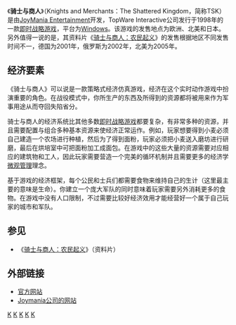 {{Multiple issues|
{{Review|time=2021-02-18T00:07:17+00:00}}
{{Unreferenced|time=2021-02-18T00:07:17+00:00}}
}}
{{Infobox VG
|title = 骑士与商人 
|developer = [[Joymania_Entertainment|Joymania Entertainment]] (后更名为[[Joymania_Development|Joymania Development]])
|publisher = {{vgrelease|北美|[[Interactive_Magic|Interactive Magic]]}} <small>([[Microsoft_Windows|WIN]])</small>{{Vgrelease|欧洲|[[TopWare_Interactive|TopWare Interactive]]}} <small>([[Microsoft_Windows|WIN]])</small><br/>[[Linux_Game_Publishing|Linux Game Publishing]] <small>([[Linux|LNX]])</small>
|designer = [[Peter_Ohlmann|Peter Ohlmann]], [[Adam_Sprys|Adam Sprys]]
|engine = 
|released = {{vgrelease|欧洲|1998年9月18日}} <small>([[Microsoft_Windows|WIN]])</small>{{Vgrelease|日本|1998年9月18日}} <small>([[Microsoft_Windows|WIN]])</small>{{Vgrelease|北美|1998年10月1日}} <small>([[Microsoft_Windows|WIN]])</small><br/>2007年3月13日 <small>([[Linux|LNX]])</small>
|genre = [[即时战略游戏|即时战略游戏]]
|modes = [[单人游戏|单人游戏]], [[多人游戏|多人游戏]] ([[IPX|IPX]], [[TCP/IP|TCP/IP]], [[Modem|Modem]])
|platforms = [[Microsoft_Windows|Microsoft Windows]], [[MorphOS|MorphOS]], [[Apple_Macintosh|Macintosh]], [[Linux|Linux]]
}}

《'''骑士与商人'''》（Knights and Merchants：The Shattered Kingdom，简称TSK）是由[[JoyMania_Entertainment|JoyMania Entertainment]]开发，TopWare Interactive公司发行于1998年的一款[[即时战略游戏|即时战略游戏]]，平台为[[Windows|Windows]]。该游戏的发售地点为欧洲、北美和日本。另外值得一说的是，其资料片《[[骑士与商人：农民起义|骑士与商人：农民起义]]》的发售根据地区不同发售时间不一，德国为2001年，俄罗斯为2002年，北美为2005年。

== 经济要素 ==

《骑士与商人》可以说是一款策略式经济仿真游戏，经济在这个实时动作游戏中扮演重要的角色。在战役模式中，你所生产的东西及所得到的资源都将被用来作为军事用途从而夺回失陷省分。

骑士与商人的经济系统比其他多数[[即时战略游戏|即时战略游戏]]都要复杂，有非常多种的资源，并且需要配置与组合多种基本资源来使经济正常运作。例如，玩家想要得到小麦必须自己建造一个农场进行种植，然后为了得到面粉，玩家必须把小麦送入磨坊进行研磨，最后在烘培室中可把面粉加工成面包。在游戏中的这些大量的资源需要对应相应的建筑物和工人，因此玩家需要营造一个完美的循环机制并且需要更多的经济学[[微观管理|微观管理]]理念。

基于游戏的经济框架，每个公民和士兵们都需要食物来维持自己的生计（这里最主要的意味是生命）。你建立一个庞大军队的同时意味着玩家需要另外消耗更多的食物。在游戏中没有人口限制，不过需要比较好经济效用才能经营好一个属于自己玩家的城市和军队。

== 参见 ==

*《[[骑士与商人：农民起义|骑士与商人：农民起义]]》（资料片）

== 外部链接 ==
*[http://www.knights.de 官方网站]
*[http://www.joymania.de Joymania公司的网站] {{Wayback|url=http://www.joymania.de/ |date=20100822031418 }}

[[Category:1998年电子游戏|K]]
[[Category:Windows遊戲|K]]
[[Category:Mac_OS遊戲|K]]
[[Category:Linux遊戲|K]]
[[Category:即時戰略遊戲|K]]